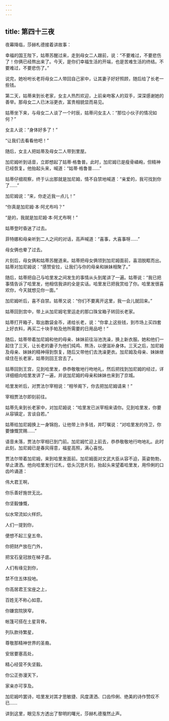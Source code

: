 ```yaml
---
---
---
```

title: 第四十三夜
---






夜幕降临，莎赫札德接着讲故事：





幸福的国王陛下，姑蒂苏醒过来，走到母女二人跟前，说：“不要难过，不要悲伤了！你俩已经熬出来了。今天，是你们幸福生活的开端，也是苦难生活的终结。不要难过，不要悲伤了。”

说完，她吩咐长老将母女二人带回自己家中，让其妻子好好照顾，随后给了长老一些钱。

第二天，姑蒂来到长老家，女主人热烈欢迎，上前亲吻客人的双手，深深感谢她的善举。那母女二人已沐浴更衣，富贵相貌显而易见。

姑蒂坐下来，与母女二人谈了一个时辰，姑蒂问女主人：“那位小伙子的情况如何？”

女主人说：“身体好多了！”

“让我们去看看他吧！”

随后，女主人把姑蒂及母女二人带到里屋。

加尼姆听到话音，立即想起了姑蒂·格鲁普。此时，加尼姆已是瘦骨嶙峋，但精神已经恢复。他抬起头来，喊道：“姑蒂·格鲁普……”

姑蒂仔细观察，终于认出那就是加尼姆，情不自禁地喊道：“亲爱的，我可找到你了……”

加尼姆说：“来，你走近我一点儿！”

“你真是加尼姆·本·阿尤布吗？”

“是的，我就是加尼姆·本·阿尤布啊！”

姑蒂登时昏迷了过去。

菲特娜和母亲听到二人之间的对话，高声喊道：“喜事，大喜事呀……”

母女俩也晕了过去。

片刻后，母女俩和姑蒂苏醒道来。姑蒂把母女俩领到加尼姆面前，喜泪脱眶而出。姑蒂对加尼姆说：“感赞安拉，让我们与你的母亲和妹妹相聚了。”

随后，姑蒂把自己与哈里发之间发生的事情从头到尾讲了一遍。姑蒂说：“我已把事情告诉了哈里发，他相信我讲的全是实话。哈里发已把我赏给了你。哈里发很喜欢你，今天就想见你一面。”

加尼姆听后，喜不自禁。姑蒂又说：“你们不要离开这里，我一会儿就回来。”

姑蒂回到宫中，带上从加尼姆宅里运走的那口珠宝箱子转回长老家。

姑蒂打开箱子，取出数袋金币，递给长老，说：“你拿上这些钱，到市场上买四套上好衣料，再买二十块手帕及他所需要的日用品吧！”

随后，姑蒂带着加尼姆和他的母亲、妹妹前往浴池洗澡，换上新衣服。她和他们一起住了三天，让长老的妻子为他们炖鸡、熬汤，以便滋补身体。三天之后，加尼姆及母亲、妹妹的精神得到恢复，随后又带他们去洗澡更衣。加尼姆及母亲、妹妹继续住在长老家，姑蒂则回王宫去了。

姑蒂回到王宫，见到哈里发，恭恭敬敬地行吻地礼，然后把找到加尼姆的经过，详详细细向哈里发讲了一遍，并说加尼姆的母亲和妹妹也来到了京城。

哈里发听后，对贾法尔宰相说：“相爷阁下，你去把加尼姆请来！”

宰相贾法尔即刻前往。

姑蒂先来到长老家中，对加尼姆说：“哈里发已派宰相来请你。见到哈里发，你要从容镇定，言谈自若。”

姑蒂给加尼姆换上一身锦抱，让他带上许多钱，并叮嘱说：“对哈里发的侍卫，你要慷慨赏赐……”

语音未落，贾法尔宰相已到门前。加尼姆忙迎上前去，恭恭敬敬地行吻地礼。此时此刻，加尼姆已是春风得意，福星高照，满心喜悦。

贾法尔带着加尼姆，来到哈里发面前。加尼姆面对文武大臣从容不迫，英姿勃勃，举止潇洒。他向哈里发行过札，低头沉思片刻，抬起头来望着哈里发，用伶俐的口齿吟诵道：


伟大君王啊，

你乐善好施世无比。

你坚毅慷慨，

似水常流如火样炽。

人们一提到你，

便想不起三皇五帝。

你把财产放在门外，

把宝石皇冠放在梯子底。

人们有缘见到你，

禁不住五体投地。

你高居君王宝座之上，

百姓无不称心如意。

你嫌宫院狭窄，

帐篷可搭在土星背脊。

列队款待繁星，

尊敬那精神世界的圣裔。

安居要塞高处，

精心经营不失坚毅。

你公正弥漫天下，

家亲亦可享及。



加尼姆吟罢诗，哈里发对其才思敏捷、风度潇洒、口齿伶俐、绝美的诗作赞叹不已……





讲到这里，眼见东方透出了黎明的曙光，莎赫札德戛然止声。